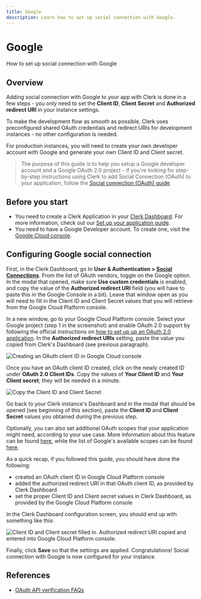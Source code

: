 ---
title: Google
description: Learn how to set up social connection with Google.
---

# Google

How to set up social connection with Google

## Overview

Adding social connection with Google to your app with Clerk is done in a few steps - you only need to set the **Client ID**, **Client Secret** and **Authorized redirect URI** in your instance settings.

To make the development flow as smooth as possible, Clerk uses  preconfigured shared OAuth credentials and redirect URIs for development instances - no other configuration is needed.

For production instances, you will need to create your own developer account with Google and generate your own Client ID and Client secret.

> The purpose of this guide is to help you setup a Google developer account and a Google OAuth 2.0 project - if you're looking for step-by-step  instructions using Clerk to add Social Connection (OAuth) to your  application, follow the [Social connection (OAuth) guide](/docs/authentication/social-connections/oauth).

## Before you start

- You need to create a Clerk Application in your [Clerk Dashboard](https://dashboard.clerk.com/). For more information, check out our [Set up your application guide](/docs/quickstarts/setup-clerk).
- You need to have a Google Developer account. To create one, visit the [Google Cloud console](https://console.developers.google.com/).

## Configuring Google social connection

First, in the Clerk Dashboard, go to **User & Authentication > [Social Connections](https://dashboard.clerk.com/last-active?path=user-authentication/social-connections)**. From the list of OAuth vendors, toggle on the Google option. In the modal that opened, make sure **Use custom credentials** is enabled, and copy the value of the **Authorized redirect URI** field (you will have to paste this in the Google Console in a bit). Leave that window open as you will need to fill in the Client ID and Client Secret values that you will retrieve from the Google Cloud Platform console.

In a new window, go to your Google Cloud Platform console. Select your Google project (step 1 in the screenshot) and enable OAuth 2.0 support by following the official instructions on [how to set up up an OAuth 2.0 application](https://support.google.com/cloud/answer/6158849?hl=en). In the **Authorized redirect URIs** setting, paste the value you copied from Clerk's Dashboard (see previous paragraph).

![Creating an OAuth client ID in Google Cloud console](/docs/images/authentication-providers/google/700f6f127f579f46032602391223bb42bd807b06-1696x992.png)

Once you have an OAuth client ID created, click on the newly created ID under **OAuth 2.0 Client IDs**. Copy the values of **Your Client ID** and **Your Client secret**; they will be needed in a minute.

![Copy the Client ID and Client Secret](/docs/images/authentication-providers/google/097b6afe678dc7c07efe5e6fc5ca78b46a002ee5-1696x992.png)

Go back to your Clerk instance's Dashboard and in the modal that should be opened (see beginning of this section), paste the **Client ID** and **Client Secret** values you obtained during the previous step.

Optionally, you can also set additional OAuth scopes that your application might need, according to your use case. More information about this feature can be found [here](https://clerk.com/docs/how-to/social-login-oauth), while the list of Google's available scopes can be found [here](https://developers.google.com/identity/protocols/oauth2/scopes).

As a quick recap, if you followed this guide, you should have done the following:

- created an OAuth client ID in Google Cloud Platform console
- added the authorized redirect URI in that OAuth client ID, as provided by Clerk Dashboard
- set the proper Client ID and Client secret values in Clerk Dashboard, as provided by the Google Cloud Platform console

In the Clerk Dashboard configuration screen, you should end up with something like this:

![Client ID and Client secret filled in. Authorized redirect URI copied and entered into Google Cloud Platform console.](/docs/images/authentication-providers/google/8bf67be45ecccaf962a881fb09a61ed810e818cf-563x869.png)

Finally, click **Save** so that the settings are applied. Congratulations! Social connection with Google is now configured for your instance.

## References

- [OAuth API verification FAQs](https://support.google.com/cloud/answer/9110914#)
